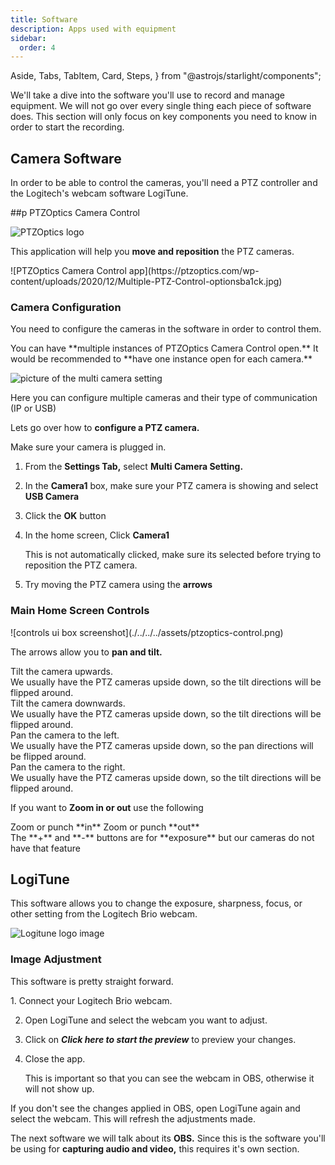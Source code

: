 ---
title: Software
description: Apps used with equipment
sidebar:
  order: 4
---

  Aside,
  Tabs,
  TabItem,
  Card,
  Steps,
} from "@astrojs/starlight/components";

We'll take a dive into the software you'll use to record and manage equipment. We will not go over every single thing each piece of software does. This section will only focus on key components you need to know in order to start the recording.

## Camera Software

In order to be able to control the cameras, you'll need a PTZ controller and the Logitech's webcam software LogiTune.

##p PTZOptics Camera Control

![PTZOptics logo](https://ptzoptics.com/wp-content/uploads/2024/07/PTZOptics-Logo-Light-Blue-and-Grey-registered.png)

This application will help you **move and reposition** the PTZ cameras.

<div class="center">
  ![PTZOptics Camera Control
  app](https://ptzoptics.com/wp-content/uploads/2020/12/Multiple-PTZ-Control-optionsba1ck.jpg)
</div>

### Camera Configuration

You need to configure the cameras in the software in order to control them.

<Aside type="tip">
  You can have **multiple instances of PTZOptics Camera Control open.** It would
  be recommended to **have one instance open for each camera.**
</Aside>

![picture of the multi camera setting](./../../../assets/ptzoptics-camerasetting.png)

Here you can configure multiple cameras and their type of communication (IP or USB)

Lets go over how to **configure a PTZ camera.**

<Aside>Make sure your camera is plugged in.</Aside>

<Steps>

1. From the **Settings Tab,** select **Multi Camera Setting.**

2. In the **Camera1** box, make sure your PTZ camera is showing and select **USB Camera**

3. Click the **OK** button

4. In the home screen, Click **Camera1**

   <Aside>
     This is not automatically clicked, make sure its selected before trying to
     reposition the PTZ camera.
   </Aside>

5. Try moving the PTZ camera using the **arrows**

</Steps>

### Main Home Screen Controls

<div class="center">
  ![controls ui box screenshot](./../../../assets/ptzoptics-control.png)
</div>

The arrows allow you to **pan and tilt.**

<Card title="Arrow Controls">
  <Tabs>
    <TabItem label="Up Arrow" icon="up-arrow">
      Tilt the camera upwards.
      <Aside>
        We usually have the PTZ cameras upside down, so the tilt directions will
        be flipped around.
      </Aside>
    </TabItem>
    <TabItem label="Down Arrow" icon="down-arrow">
      Tilt the camera downwards.
      <Aside>
        We usually have the PTZ cameras upside down, so the tilt directions will
        be flipped around.
      </Aside>
    </TabItem>
    <TabItem label="Left Arrow" icon="left-arrow">
      Pan the camera to the left.
      <Aside>
        We usually have the PTZ cameras upside down, so the pan directions will
        be flipped around.
      </Aside>
    </TabItem>
    <TabItem label="Right Arrow" icon="right-arrow">
      Pan the camera to the right.
      <Aside>
        We usually have the PTZ cameras upside down, so the tilt directions will
        be flipped around.
      </Aside>
    </TabItem>
  </Tabs>
</Card>

If you want to **Zoom in or out** use the following

<Card title="Zoom Controls">
  <Tabs>
    <TabItem label="Magnifying Glass +" icon="magnifier">
      Zoom or punch **in**
    </TabItem>
    <TabItem label="Magnifying Glass  -" icon="magnifier">
      Zoom or punch **out**
    </TabItem>
  </Tabs>
</Card>

<Aside type="caution">
  The **+** and **-** buttons are for **exposure** but our cameras do not have
  that feature
</Aside>

## LogiTune

This software allows you to change the exposure, sharpness, focus, or other setting from the Logitech Brio webcam.

![Logitune logo image](https://cdn.shopify.com/s/files/1/0567/7599/9639/files/logitunes-1680576825130.webp?v=1697623472)

### Image Adjustment

This software is pretty straight forward.

<Steps>
  1. Connect your Logitech Brio webcam.

2. Open LogiTune and select the webcam you want to adjust.

3. Click on **_Click here to start the preview_** to
   preview your changes.

4. Close the app.

   <Aside type="caution">
     This is important so that you can see the webcam in OBS, otherwise it will
     not show up.
   </Aside>

</Steps>

<Aside>
  If you don't see the changes applied in OBS, open LogiTune again and select
  the webcam. This will refresh the adjustments made.
</Aside>

The next software we will talk about its **OBS.** Since this is the software you'll be using for **capturing audio and video,** this requires it's own section.

